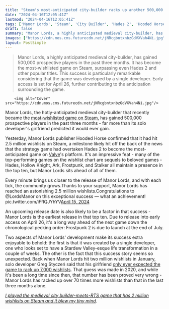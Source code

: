 ```yaml
---
title: "Steam's most-anticipated city-builder racks up another 500,000 wishlists - after solo dev's girlfriend guessed it would only get 7,000 total"
date: "2024-04-16T12:05:41Z"
lastmod: "2024-04-16T12:05:41Z"
tags: ['Manor Lords', 'Steam', 'City Builder', 'Hades 2', 'Hooded Horse', 'Valve', 'Frostpunk 2']
draft: false
summary: "Manor Lords, a highly anticipated medieval city-builder, has gained 500,000 prospective players in the past three months. It has become the most-wishlisted game on Steam, surpassing even Hades 2 and other popular titles. This success is particularly remarkable considering that the game was developed by a single developer. Early access is set for April 26, further contributing to the anticipation surrounding the game."
images: ["https://cdn.mos.cms.futurecdn.net/jNRcgbntxnbzGdVXVah4Ni.jpg"]
layout: PostSimple
---
```

> Manor Lords, a highly anticipated medieval city-builder, has gained 500,000 prospective players in the past three months. It has become the most-wishlisted game on Steam, surpassing even Hades 2 and other popular titles. This success is particularly remarkable considering that the game was developed by a single developer. Early access is set for April 26, further contributing to the anticipation surrounding the game.


        <img alt="Cover" src="https://cdn.mos.cms.futurecdn.net/jNRcgbntxnbzGdVXVah4Ni.jpg"/>
        
Manor Lords, the hotly-anticipated medieval city-builder that recently became the [most-wishlisted game on Steam](https://www.gamesradar.com/truly-our-most-anticipated-city-builders-becomes-the-worlds-most-anticipated-video-game-as-it-tops-hades-2s-steam-wishlists/), has gained 500,000 prospective players in the past three months - far more than its solo developer's girlfriend predicted it would ever gain.

Yesterday, Manor Lords publisher Hooded Horse confirmed that it had hit 2.5 million wishlists on Steam, a milestone likely hit off the back of the news that the strategy game had overtaken Hades 2 to become the most-anticipated game on [Valve](https://www.gamesradar.com/uk/tag/valve/)'s platform. It's an impressive feat - many of the top-performing games on the wishlist chart are sequels to beloved games - Hades, Hollow Knight, Ark, Frostpunk, and Stalker all maintain a presence in the top ten, but Manor Lords sits ahead of all of them.

Every minute brings us closer to the release of Manor Lords, and with each tick, the community grows.Thanks to your support, Manor Lords has reached an astonishing 2.5 million wishlists.Congratulations to @LordsManor on this exceptional success — what an achievement! pic.twitter.com/iFflQJYhYV[April 15, 2024](https://twitter.com/HoodedHorseInc/status/1779882026784403691)

An upcoming release date is also likely to be a factor in that success - Manor Lords is the earliest release in that top ten. Due to release into early access on April 26, it's a long way ahead of the next game down the chronological pecking order: Frostpunk 2 is due to launch at the end of July.

Two aspects of Manor Lords' development make its success extra enjoyable to behold: the first is that it was created by a single developer, one who looks set to have a Stardew Valley-esque life transformation in a couple of weeks. The other is the fact that this success story seems so unexpected. Back when Manor Lords hit two million wishlists in January, solo developer Greg Styczeń said that his girlfriend [only ever expected the game to rack up 7,000 wishlists](https://www.gamesradar.com/steams-most-anticipated-city-builder-hits-2-million-wishlists-after-the-devs-girlfriend-predicted-theyd-be-lucky-to-hit-7000/). That guess was made in 2020, and while it's been a long time since then, that number has been proved very wrong - Manor Lords has racked up over 70 times more wishlists than that in the last three months alone.

[<em>I played the medieval city builder-meets-RTS game that has 2 million wishlists on Steam and it blew my tiny mind</em>](https://www.gamesradar.com/i-played-the-medieval-city-builder-meets-rts-game-that-has-2-million-wishlists-on-steam-and-it-blew-my-tiny-mind/).
        